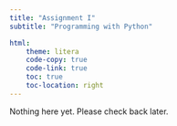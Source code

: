 ```yaml
---
title: "Assignment I"
subtitle: "Programming with Python"

html:
    theme: litera
    code-copy: true
    code-link: true
    toc: true
    toc-location: right
---
```


Nothing here yet. Please check back later.

